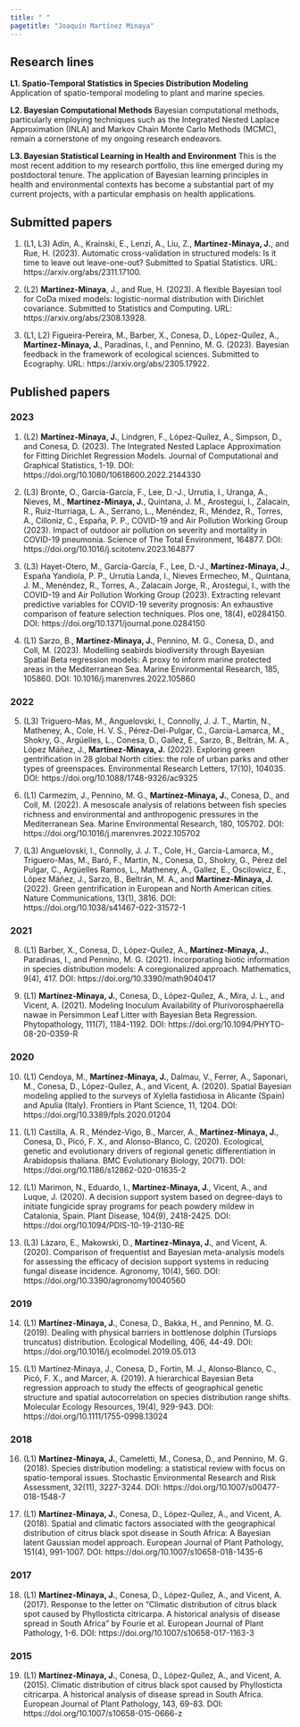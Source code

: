 ---
title: " "
pagetitle: "Joaquín Martínez Minaya"
---

<link rel="stylesheet" href="styles.css" type="text/css">
<link rel="stylesheet" href="academicicons/css/academicons.min.css"/>
<div align="justify">
## Research lines
**L1. Spatio-Temporal Statistics in Species Distribution Modeling**
Application of spatio-temporal modeling to plant and marine species. 

**L2. Bayesian Computational Methods**
Bayesian computational methods, particularly employing techniques such as the Integrated Nested Laplace Approximation (INLA) and Markov Chain Monte Carlo Methods (MCMC), remain a cornerstone of my ongoing research endeavors.

**L3. Bayesian Statistical Learning in Health and Environment**
This is the most recent addition to my research portfolio, this line emerged during my postdoctoral tenure. The application of Bayesian learning principles in health and environmental contexts has become a substantial part of my current projects, with a particular emphasis on health applications. 


## Submitted papers

1. (L1, L3) Adin, A., Krainski, E., Lenzi, A., Liu, Z., **Martínez-Minaya, J.**, and Rue, H. (2023). Automatic cross-validation in structured models: Is it time to leave out leave-one-out? Submitted to Spatial Statistics. URL: https://arxiv.org/abs/2311.17100.

2. (L2) **Martínez-Minaya**, J., and Rue, H. (2023). A flexible Bayesian tool for CoDa mixed models: logistic-normal distribution with Dirichlet covariance. Submitted to Statistics and Computing. URL: https://arxiv.org/abs/2308.13928.

3. (L1, L2) Figueira-Pereira, M., Barber, X., Conesa, D., López-Quílez, A., **Martínez-Minaya, J.**, Paradinas, I., and Pennino, M. G. (2023). Bayesian feedback in the framework of ecological sciences. Submitted to Ecography. URL: https://arxiv.org/abs/2305.17922.



## Published papers

### 2023
1.	(L2) **Martínez-Minaya, J.**, Lindgren, F., López-Quílez, A., Simpson, D., and Conesa, D. (2023). The Integrated Nested Laplace Approximation for Fitting Dirichlet Regression Models. Journal of Computational and Graphical Statistics, 1-19. DOI: https://doi.org/10.1080/10618600.2022.2144330

2.	(L3) Bronte, O., García-García, F., Lee, D.-J., Urrutia, I., Uranga, A., Nieves, M., **Martínez-Minaya, J.**, Quintana, J. M., Arostegui, I., Zalacain, R., Ruiz-Iturriaga, L. A., Serrano, L., Menéndez, R., Méndez, R., Torres, A., Cilloniz, C., España, P. P., COVID-19 and Air Pollution Working Group (2023). Impact of outdoor air pollution on severity and mortality in COVID-19 pneumonia. Science of The Total Environment, 164877. DOI: https://doi.org/10.1016/j.scitotenv.2023.164877

3. (L3) Hayet-Otero, M., García-García, F., Lee, D.-J., **Martínez-Minaya, J.**, España Yandiola, P. P., Urrutia Landa, I., Nieves Ermecheo, M., Quintana, J. M., Menéndez, R., Torres, A., Zalacain Jorge, R., Arostegui, I., with the COVID-19 and Air Pollution Working Group (2023). Extracting relevant predictive variables for COVID-19 severity prognosis: An exhaustive comparison of feature selection techniques. Plos one, 18(4), e0284150. DOI: https://doi.org/10.1371/journal.pone.0284150

4.	(L1) Sarzo, B., **Martínez-Minaya, J.**, Pennino, M. G., Conesa, D., and Coll, M. (2023). Modelling seabirds biodiversity through Bayesian Spatial Beta regression models: A proxy to inform marine protected areas in the Mediterranean Sea. Marine Environmental Research, 185, 105860. DOI: 10.1016/j.marenvres.2022.105860

### 2022

5.	(L3) Triguero-Mas, M., Anguelovski, I., Connolly, J. J. T., Martin, N., Matheney, A., Cole, H. V. S., Pérez-Del-Pulgar, C., García-Lamarca, M., Shokry, G., Argüelles, L., Conesa, D., Gallez, E., Sarzo, B., Beltrán, M. A., López Máñez, J., **Martínez-Minaya, J.** (2022). Exploring green gentrification in 28 global North cities: the role of urban parks and other types of greenspaces. Environmental Research Letters, 17(10), 104035. DOI: https://doi.org/10.1088/1748-9326/ac9325

6. (L1) Carmezim, J., Pennino, M. G., **Martínez-Minaya, J.**, Conesa, D., and Coll, M. (2022). A mesoscale analysis of relations between fish species richness and environmental and anthropogenic pressures in the Mediterranean Sea. Marine Environmental Research, 180, 105702. DOI: https://doi.org/10.1016/j.marenvres.2022.105702

7.	(L3) Anguelovski, I., Connolly, J. J. T., Cole, H., Garcia-Lamarca, M., Triguero-Mas, M., Baró, F., Martin, N., Conesa, D., Shokry, G., Pérez del Pulgar, C., Argüelles Ramos, L., Matheney, A., Gallez, E., Oscilowicz, E., López Máñez, J., Sarzo, B., Beltrán, M. A., and **Martínez-Minaya, J.** (2022). Green gentrification in European and North American cities. Nature Communications, 13(1), 3816. DOI: https://doi.org/10.1038/s41467-022-31572-1

### 2021
8. (L1) Barber, X., Conesa, D., López-Quílez, A., **Martínez-Minaya, J.**, Paradinas, I., and Pennino, M. G. (2021). Incorporating biotic information in species distribution models: A coregionalized approach. Mathematics, 9(4), 417. DOI: https://doi.org/10.3390/math9040417

9.	(L1) **Martínez-Minaya, J.**, Conesa, D., López-Quílez, A., Mira, J. L., and Vicent, A. (2021). Modeling Inoculum Availability of Plurivorosphaerella nawae in Persimmon Leaf Litter with Bayesian Beta Regression. Phytopathology, 111(7), 1184-1192. DOI: https://doi.org/10.1094/PHYTO-08-20-0359-R


### 2020
10.	(L1) Cendoya, M., **Martínez-Minaya, J.**, Dalmau, V., Ferrer, A., Saponari, M., Conesa, D., López-Quílez, A., and Vicent, A. (2020). Spatial Bayesian modeling applied to the surveys of Xylella fastidiosa in Alicante (Spain) and Apulia (Italy). Frontiers in Plant Science, 11, 1204. DOI: https://doi.org/10.3389/fpls.2020.01204

11. (L1) Castilla, A. R., Méndez-Vigo, B., Marcer, A., **Martínez-Minaya, J.**, Conesa, D., Picó, F. X., and Alonso-Blanco, C. (2020). Ecological, genetic and evolutionary drivers of regional genetic differentiation in Arabidopsis thaliana. BMC Evolutionary Biology, 20(71). DOI: https://doi.org/10.1186/s12862-020-01635-2

12. (L1) Marimon, N., Eduardo, I., **Martínez-Minaya, J.**, Vicent, A., and Luque, J. (2020). A decision support system based on degree-days to initiate fungicide spray programs for peach powdery mildew in Catalonia, Spain. Plant Disease, 104(9), 2418-2425. DOI: https://doi.org/10.1094/PDIS-10-19-2130-RE

13. (L3) Lázaro, E., Makowski, D., **Martínez-Minaya, J.**, and Vicent, A. (2020). Comparison of frequentist and Bayesian meta-analysis models for assessing the efficacy of decision support systems in reducing fungal disease incidence. Agronomy, 10(4), 560. DOI: https://doi.org/10.3390/agronomy10040560

### 2019

14. (L1) **Martínez-Minaya, J.**, Conesa, D., Bakka, H., and Pennino, M. G. (2019). Dealing with physical barriers in bottlenose dolphin (Tursiops truncatus) distribution. Ecological Modelling, 406, 44-49. DOI: https://doi.org/10.1016/j.ecolmodel.2019.05.013

15.	(L1) Martínez‐Minaya, J., Conesa, D., Fortin, M. J., Alonso‐Blanco, C., Picó, F. X., and Marcer, A. (2019). A hierarchical Bayesian Beta regression approach to study the effects of geographical genetic structure and spatial autocorrelation on species distribution range shifts. Molecular Ecology Resources, 19(4), 929-943. DOI: https://doi.org/10.1111/1755-0998.13024

### 2018

16.	(L1) **Martínez-Minaya, J.**, Cameletti, M., Conesa, D., and Pennino, M. G. (2018). Species distribution modeling: a statistical review with focus on spatio-temporal issues. Stochastic Environmental Research and Risk Assessment, 32(11), 3227-3244. DOI: https://doi.org/10.1007/s00477-018-1548-7


17.	(L1) **Martínez-Minaya, J.**, Conesa, D., López-Quílez, A., and Vicent, A. (2018). Spatial and climatic factors associated with the geographical distribution of citrus black spot disease in South Africa: A Bayesian latent Gaussian model approach. European Journal of Plant Pathology, 151(4), 991-1007. DOI: https://doi.org/10.1007/s10658-018-1435-6


### 2017

18. (L1) **Martínez-Minaya, J.**, Conesa, D., López-Quílez, A., and Vicent, A. (2017). Response to the letter on "Climatic distribution of citrus black spot caused by Phyllosticta citricarpa. A historical analysis of disease spread in South Africa" by Fourie et al. European Journal of Plant Pathology, 1-6. DOI: https://doi.org/10.1007/s10658-017-1163-3


### 2015

19. (L1) **Martínez-Minaya, J.**, Conesa, D., López-Quílez, A., and Vicent, A. (2015). Climatic distribution of citrus black spot caused by Phyllosticta citricarpa. A historical analysis of disease spread in South Africa. European Journal of Plant Pathology, 143, 69-83. DOI: https://doi.org/10.1007/s10658-015-0666-z

</div>